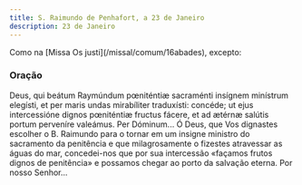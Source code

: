 ```yaml
---
title: S. Raimundo de Penhafort, a 23 de Janeiro
description: 23 de Janeiro
---
```


<aside>Como na [Missa Os justi](/missal/comum/16abades), excepto:</aside>

### Oração

<div class="side-by-side not-content">
  <span>
    Deus, qui beátum Raymúndum pœniténtiæ sacraménti insígnem minístrum
    elegísti, et per maris undas mirabíliter traduxísti: concéde; ut ejus
    intercessióne dignos pœniténtiæ fructus fácere, et ad ætérnæ salútis portum
    perveníre valeámus. Per Dóminum...
  </span>
  <span>
    Ó Deus, que Vos dignastes escolher o B. Raimundo para o tornar em um insigne
    ministro do sacramento da penitência e que milagrosamente o fizestes
    atravessar as águas do mar, concedei-nos que por sua intercessão «façamos
    frutos dignos de penitência» e possamos chegar ao porto da salvação eterna.
    Por nosso Senhor...
  </span>
</div>
